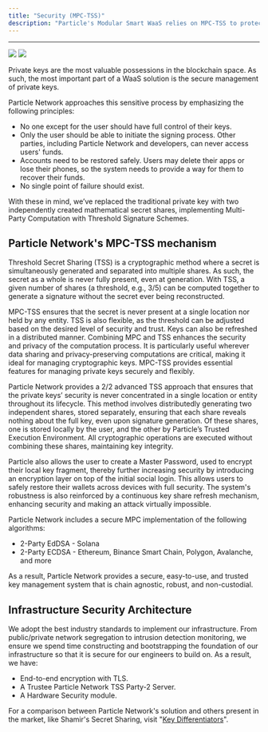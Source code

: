 ```yaml
---
title: "Security (MPC-TSS)"
description: "Particle's Modular Smart WaaS relies on MPC-TSS to protect users' private keys while enabling non-custodial social logins."
---
```


***

<Frame caption="Particle Auth TSS - 2 key shares model">
<img
  className="block dark:hidden"
  src="/api-reference/wallet-abstraction/waas/images/mpc-tss.png"
/>
<img
  className="hidden dark:block"
  src="/api-reference/wallet-abstraction/waas/images/mpc-tss.png"
/>
</Frame>

Private keys are the most valuable possessions in the blockchain space. As such, the most important part of a WaaS solution is the secure management of private keys.

Particle Network approaches this sensitive process by emphasizing the following principles:

- No one except for the user should have full control of their keys. 
- Only the user should be able to initiate the signing process. Other parties, including Particle Network and developers, can never access users' funds.
- Accounts need to be restored safely. Users may delete their apps or lose their phones, so the system needs to provide a way for them to recover their funds.
- No single point of failure should exist.

With these in mind, we’ve replaced the traditional private key with two independently created mathematical secret shares, implementing Multi-Party Computation with Threshold Signature Schemes.

## Particle Network's MPC-TSS mechanism

Threshold Secret Sharing (TSS) is a cryptographic method where a secret is simultaneously generated and separated into multiple shares. As such, the secret as a whole is never fully present, even at generation. With TSS, a given number of shares (a threshold, e.g., 3/5) can be computed together to generate a signature without the secret ever being reconstructed. 

MPC-TSS ensures that the secret is never present at a single location nor held by any entity. TSS is also flexible, as the threshold can be adjusted based on the desired level of security and trust. Keys can also be refreshed in a distributed manner. Combining MPC and TSS enhances the security and privacy of the computation process. It is particularly useful wherever data sharing and privacy-preserving computations are critical, making it ideal for managing cryptographic keys. MPC-TSS provides essential features for managing private keys securely and flexibly.

Particle Network provides a 2/2 advanced TSS approach that ensures that the private keys’ security is never concentrated in a single location or entity throughout its lifecycle. This method involves distributedly generating two independent shares, stored separately, ensuring that each share reveals nothing about the full key, even upon signature generation. Of these shares, one is stored locally by the user, and the other by Particle’s Trusted Execution Environment. All cryptographic operations are executed without combining these shares, maintaining key integrity. 

Particle also allows the user to create a Master Password, used to encrypt their local key fragment, thereby further increasing security by introducing an encryption layer on top of the initial social login. This allows users to safely restore their wallets across devices with full security. The system's robustness is also reinforced by a continuous key share refresh mechanism, enhancing security and making an attack virtually impossible.


Particle Network includes a secure MPC implementation of the following algorithms:

- 2-Party EdDSA - Solana
- 2-Party ECDSA - Ethereum, Binance Smart Chain, Polygon, Avalanche, and more

As a result, Particle Network provides a secure, easy-to-use, and trusted key management system that is chain agnostic, robust, and non-custodial.

## Infrastructure Security Architecture

We adopt the best industry standards to implement our infrastructure. From public/private network segregation to intrusion detection monitoring, we ensure we spend time constructing and bootstrapping the foundation of our infrastructure so that it is secure for our engineers to build on. As a result, we have:

- End-to-end encryption with TLS.
- A Trustee Particle Network TSS Party-2 Server.
- A Hardware Security module.

<Tip>For a comparison between Particle Network's solution and others present in the market, like Shamir's Secret Sharing, visit "[Key Differentiators](/landing/wallet-abstraction/waas/differentiators)".</Tip>